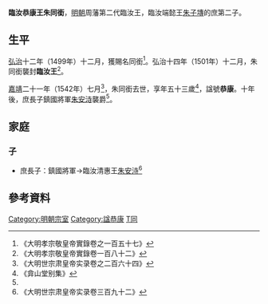 '''臨汝恭康王朱同銜'''{{BD|1490年||1542年||catIdx=Z朱}}，[[明朝|明朝]]周藩第二代臨汝王，臨汝端懿王[[朱子塼|朱子塼]]的庶第二子。

==生平==
[[弘治|弘治]]十二年（1499年）十二月，獲賜名同銜<ref>《大明孝宗敬皇帝實錄卷之一百五十七》</ref>。弘治十四年（1501年）十二月，朱同銜襲封'''臨汝王'''<ref>《大明孝宗敬皇帝實錄卷一百八十二》</ref>。

[[嘉靖|嘉靖]]二十一年（1542年）七月<ref>《大明世宗肃皇帝实录卷之二百六十四》</ref>，朱同銜去世，享年五十三歲<ref>《弇山堂别集》</ref>，諡號'''恭康'''。十年後，庶長子鎮國將軍[[朱安洔|朱安洔]]襲爵<ref name=xz/>。

==家庭==
===子===
*庶長子：鎮國將軍→臨汝清惠王[[朱安洔|朱安洔]]<ref name=xz>《大明世宗肃皇帝实录卷三百九十二》</ref>

==參考資料==
{{reflist|2}}

{{s-start}}
{{s-bef|before=父端懿王[[朱子塼|朱子塼]]}}
{{s-ttl|title=[[明朝藩王列表_(周王系)#臨汝國|明臨汝國國王]]|years=1501年－1542年}}
{{s-aft|after=子清惠王[[朱安洔|朱安洔]]}}
{{end}}

[[Category:明朝宗室|Category:明朝宗室]]
[[Category:諡恭康|Category:諡恭康]]
[[Category:朱姓|T同]]
{{bio-stub}}